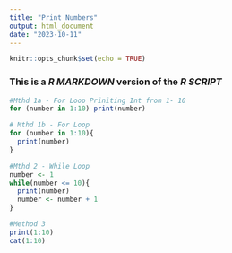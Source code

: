 ---
title: "Print Numbers"
output: html_document
date: "2023-10-11"
---

```{r setup, include=FALSE}
knitr::opts_chunk$set(echo = TRUE)
```


### This is a *R MARKDOWN* version of the *R SCRIPT*

```{r}
#Mthd 1a - For Loop Priniting Int from 1- 10
for (number in 1:10) print(number)

# Mthd 1b - For Loop
for (number in 1:10){
  print(number)
}

```

```{r}
#Mthd 2 - While Loop
number <- 1
while(number <= 10){
  print(number)
  number <- number + 1
}
```

```{r}
#Method 3 
print(1:10)
cat(1:10)
```





